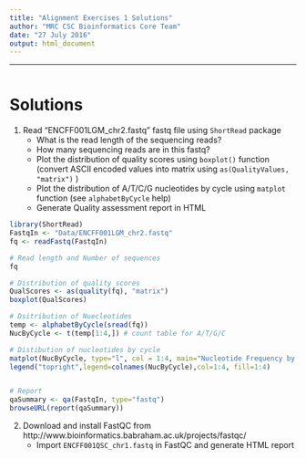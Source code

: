 ```yaml
---
title: "Alignment Exercises 1 Solutions"
author: "MRC CSC Bioinformatics Core Team"
date: "27 July 2016"
output: html_document
---
```


----
```r

```


# Solutions

1. Read "ENCFF001LGM_chr2.fastq" fastq file using `ShortRead` package
    + What is the read length of the sequencing reads?
    + How many sequencing reads are in this fastq?
    + Plot the distribution of quality scores using `boxplot()` function (convert ASCII encoded values into matrix using `as(QualityValues, "matrix")` )
    + Plot the distribution of A/T/C/G nucleotides by cycle using `matplot` function (see `alphabetByCycle` help)
    + Generate Quality assessment report in HTML
    
    
```r
library(ShortRead)
FastqIn <- "Data/ENCFF001LGM_chr2.fastq"
fq <- readFastq(FastqIn)

# Read length and Number of sequences
fq

# Distribution of quality scores
QualScores <- as(quality(fq), "matrix")
boxplot(QualScores)

# Dsitribution of Nuecleotides
temp <- alphabetByCycle(sread(fq))
NucByCycle <- t(temp[1:4,]) # count table for A/T/G/C

# Distibution of nucleotides by cycle
matplot(NucByCycle, type="l", col = 1:4, main="Nucleotide Frequency by cycle", xlab="Cycle", ylab="Frequency")
legend("topright",legend=colnames(NucByCycle),col=1:4, fill=1:4)


# Report
qaSummary <- qa(FastqIn, type="fastq")
browseURL(report(qaSummary))


```

2. Download and install FastQC from http://www.bioinformatics.babraham.ac.uk/projects/fastqc/
    + Import `ENCFF001QSC_chr1.fastq` in FastQC and generate HTML report

